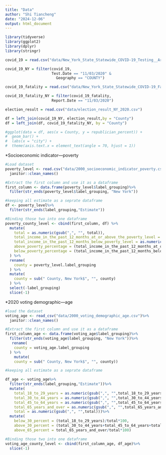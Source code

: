 ```yaml
---
title: "Data"
author: "Shi Tiancheng"
date: "2024-12-06"
output: html_document
---
```


```r
library(tidyverse)
library(ggplot2)
library(dplyr)
library(stringr)


```

```r
covid_19 = read.csv("data/New_York_State_Statewide_COVID-19_Testing__Archived__20241205.csv")
```

```r
covid_19_NY = filter(covid_19,
                     Test.Date == "11/03/2020" &
                       Geography == "COUNTY")
```

```r
covid_19_fatality = read.csv("data/New_York_State_Statewide_COVID-19_Fatalities_by_County_20241205.csv")
```

```r
covid_19_fatality_NY = filter(covid_19_fatality,
                     Report.Date == "11/03/2020")
```

```r
election_result = read.csv("data/election_result_NY_2020.csv")
```

```r
df = left_join(covid_19_NY, election_result,by = "County")
df = left_join(df, covid_19_fatality_NY, by = "County")
```

```r
#ggplot(data = df, aes(x = County, y = republician_percent)) + 
#  geom_bar() +
#  labs(x = "city") +
#  theme(axis.text.x = element_text(angle = 70, hjust = 1))
```


*Socioeconomic indicator---poverty
```r
#Load dataset
poverty_level <- read.csv("data/2000_socioeconomic_indicator_poverty.csv") %>%
  janitor::clean_names()
```


```r
#Extract the first column and use it as a dataframe
first_column <- data.frame(poverty_level$label_grouping)%>%
  filter(str_ends(poverty_level$label_grouping, "New York"))
```

```r
#keeping all estimate as a seprate dataframe
df <- poverty_level%>%
  filter(str_ends(label_grouping,"Estimate"))
```

```r
#Binding those two into one dataframe
poverty_county_level <- cbind(first_column, df) %>%
  mutate(
    total = as.numeric(gsub(",", "", total)),
    total_income_in_the_past_12_months_at_or_above_the_poverty_level = as.numeric(gsub(",", "", total_income_in_the_past_12_months_at_or_above_the_poverty_level)),
    total_income_in_the_past_12_months_below_poverty_level = as.numeric(gsub(",", "", total_income_in_the_past_12_months_below_poverty_level)),
    above_poverty_percentage = (total_income_in_the_past_12_months_at_or_above_the_poverty_level / total) * 100,
    below_poverty_percentage = (total_income_in_the_past_12_months_below_poverty_level / total) * 100
  ) %>%
  rename(
    county = poverty_level.label_grouping
  ) %>%
  mutate(
    county = sub(" County, New York$", "", county)
  ) %>%
  select(-label_grouping)
  slice(-1) 
```



*2020 voting demographic---age
```r
#load the dataset
voting_age <- read_csv("data/2000_voting_demographic_age.csv")%>%
  janitor::clean_names()
```

```r
#Extract the first column and use it as a dataframe
first_column_age <- data.frame(voting_age$label_grouping)%>%
  filter(str_ends(voting_age$label_grouping, "New York"))%>%
   rename(
    county = voting_age.label_grouping
  ) %>%
    mutate(
    county = sub(" County, New York$", "", county))
```

```r
#keeping all estimate as a seprate dataframe

df_age <- voting_age%>%
  filter(str_ends(label_grouping,"Estimate"))%>%
  mutate(
    total_18_to_29_years = as.numeric(gsub(",", "",total_18_to_29_years)),
    total_30_to_44_years = as.numeric(gsub(",", "",total_30_to_44_years)),
    total_45_to_64_years = as.numeric(gsub(",", "",total_45_to_64_years)),
    total_65_years_and_over = as.numeric(gsub(",", "",total_65_years_and_over)),
    total = as.numeric(gsub(",", "",total)))%>%
  mutate(
    below_30_percent = (total_18_to_29_years)/total*100,
    above_30_percent = (total_30_to_44_years+total_45_to_64_years+total_65_years_and_over)/total*100,
    above_65_percent = total_65_years_and_over/total*100)
```

```r
#Binding those two into one dataframe
voting_age_county_level <- cbind(first_column_age, df_age)%>%
  slice(-1)
```

